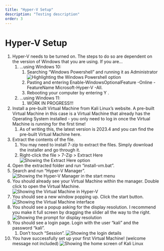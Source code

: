 ```yaml
---
title: "Hyper-V Setup"
description: "Testing description"
order: 3
---
```


# **Hyper-V Setup**

1. Hyper-V needs to be turned on. The steps to do so are dependent on the version of Windows that you are using. If you are…
    1. …using Windows 10:
        1. Searching “Windows Powershell” and running it as Administrator
            ![Highlighting the Windows Powershell option](/content/guides/misc/setting-up/hyperv/step1ai.png)
        2. Pasting and entering Enable-WindowsOptionalFeature -Online -FeatureName Microsoft-Hyper-V -All.
        3. Rebooting your computer by entering Y .
    2. …using Windows 11:
        1. WORK IN PROGRESS!!!
2. Install a pre-built Virtual Machine from Kali Linux’s website. A pre-built Virtual Machine in this case is a Virtual Machine that already has the Operating System installed - you only need to log in once the Virtual Machine is running for the first time!
    1. As of writing this, the latest version is 2023.4 and you can find the pre-built Virtual Machine here.
3. Extract the contents of the file.
    1. You may need to install 7-zip to extract the files. Simply download the installer and go through it.
    2. Right-click the file > 7-Zip > Extract Here
        ![Showing the Extract Here option](/content/guides/misc/setting-up/hyperv/step3b.png)
4. Open the extracted folder and run “install-vm.bat”.
5. Search and run “Hyper-V Manager”.
    ![Showing the Hyper-V Manager in the start menu](/content/guides/misc/setting-up/hyperv/step5.png)
6. You should already see your Virtual Machine within the manager. Double click to open the Virtual Machine.
    ![Showing the Virtual Machine in Hyper-V](/content/guides/misc/setting-up/hyperv/step6.png)
7. You should see a new window popping up. Click the start button.
    ![Showing the Virtual Machine interface](/content/guides/misc/setting-up/hyperv/step7.png)
8. You should see a popup asking for the display resolution. I recommend you make it full screen by dragging the slider all the way to the right.
    ![Showing the prompt for display resolution](/content/guides/misc/setting-up/hyperv/step7.png)
9. You should see a login page. Login with the user “kali” and the password “kali”.
    1. Don’t touch “Session”.
        ![Showing the login details](/content/guides/misc/setting-up/hyperv/step9a.png)
10. You have successfully set up your first Virtual Machine! (welcome message not included)
    ![Showing the home screen of Kali Linux](/content/guides/misc/setting-up/hyperv/step10.png)
